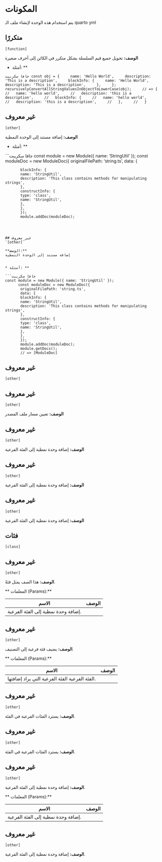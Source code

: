 # المكونات

يتم استخدام هذه الوحدة لإنشاء ملف الـ quarto yml
  



## متكررًا 
`[function]`
 
**الوصف:**
تحويل جميع قيم السلسلة بشكل متكرر في الكائن إلى أحرف صغيرة
  

* أمثلة: **

```جافا سكريبت
const obj = {
    name: 'Hello World',
    description: 'This is a description',
    blockInfo: {
    name: 'Hello World',
    description: 'This is a description',
    },
    };
    recursivelyConvertAllStringValuesInObjectToLowerCase(obj);
    // => {
    //   name: 'hello world',
    //   description: 'this is a description',
    //   blockInfo: {
    //   name: 'hello world',
    //   description: 'this is a description',
    //   },
    //   }
```



## غير معروف 
`[other]`
 
**الوصف:**
إضافة مستند إلى الوحدة النمطية
      

* أمثلة: **

```جافا سكريبت
const module = new Module({ name: 'StringUtil' });
      const moduleDoc = new ModuleDoc({
        originalFilePath: 'string.ts',
        data: {
     
           blockInfo: {
           name: 'StringUtil',
           description: 'This class contains methods for manipulating strings',
           },
           constructInfo: {
           type: 'class',
           name: 'StringUtil',
           },
           },
           });
           module.addDoc(moduleDoc);
```



## غير معروف 
`[other]`
 
**الوصف:**
إضافة مستند إلى الوحدة النمطية
      

* أمثلة: **

```جافا سكريبت
const module = new Module({ name: 'StringUtil' });
      const moduleDoc = new ModuleDoc({
       originalFilePath: 'string.ts',
       data: {
       blockInfo: {
       name: 'StringUtil',
       description: 'This class contains methods for manipulating strings',
       },
       constructInfo: {
       type: 'class',
       name: 'StringUtil',
       },
       },
       });
       module.addDoc(moduleDoc);
       module.getDocs();
       // => [ModuleDoc]
```



## غير معروف 
`[other]`
 


## غير معروف 
`[other]`
 
**الوصف:**
تعيين مسار ملف المصدر
      



## غير معروف 
`[other]`
 
**الوصف:**
إضافة وحدة نمطية إلى الفئة الفرعية
     
      



## غير معروف 
`[other]`
 
**الوصف:**
إضافة وحدة نمطية إلى الفئة الفرعية
     
      



## غير معروف 
`[other]`
 
**الوصف:**
إضافة وحدة نمطية إلى الفئة الفرعية
      



## فئات 
`[class]`
 


## غير معروف 
`[other]`
 
**الوصف:**
هذا الصف يمثل فئةً.

** المعلمات (Params):**

| الاسم | الوصف |
| --- | --- |
|  إضافة وحدة نمطية إلى الفئة الفرعية. |



## غير معروف 
`[other]`
 
**الوصف:**
يضيف فئة فرعية إلى التصنيف.

** المعلمات (Params):**

| الاسم | الوصف |
| --- | --- |
<unk> الفئة الفرعية <unk> الفئة الفرعية التي يراد إضافتها. |



## غير معروف 
`[other]`
 
**الوصف:**
يسترد الفئات الفرعية في الفئة.



## غير معروف 
`[other]`
 
**الوصف:**
يسترد الفئات الفرعية في الفئة.



## غير معروف 
`[other]`
 
**الوصف:**
إضافة وحدة نمطية إلى الفئة الفرعية.

** المعلمات (Params):**

| الاسم | الوصف |
| --- | --- |
|  إضافة وحدة نمطية إلى الفئة الفرعية. |



## غير معروف 
`[other]`
 
**الوصف:**
إضافة وحدة نمطية إلى الفئة الفرعية.


